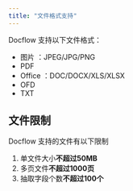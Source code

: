 ```yaml
---
title: "文件格式支持"
---
```


Docflow 支持以下文件格式：

- 图片 ：JPEG/JPG/PNG
- PDF
- Office ：DOC/DOCX/XLS/XLSX
- OFD
- TXT

## 文件限制

Docflow 支持的文件有以下限制

1. 单文件大小**不超过50MB**
2. 多页文件**不超过1000页**
3. 抽取字段个数**不超过100个**